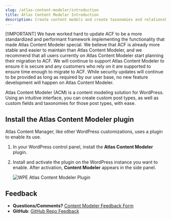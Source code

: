 ```yaml
---
slug: /atlas-content-modeler/introduction
title: Atlas Content Modeler Introduction
description: Create content models and create taxonomies and relationships.
---
```


[!IMPORTANT]
We have worked hard to update ACF to be a more standardized and performant framework implementing the functionality that made Atlas Content Modeler special. We believe that ACF is already more stable and easier to maintain than Atlas Content Modeler, and we recommend that all users currently on Atlas Content Modeler start planning their migration to ACF. We will continue to support Atlas Content Modeler to ensure it is secure and any customers who rely on it are supported to ensure time enough to migrate to ACF. While security updates will continue to be provided as long as required by our user base, no new feature development will happen on Atlas Content Modeler.

Atlas Content Modeler (ACM) is a content modeling solution for WordPress. Using an intuitive interface, you can create custom post types, as well as custom fields and taxonomies for those post types, with ease.

## Install the Atlas Content Modeler plugin

Atlas Content Manager, like other WordPress customizations, uses a plugin to enable its use.

1. In your WordPress control panel, install the **Atlas Content Modeler** plugin.
2. Install and activate the plugin on the WordPress instance you want to enable. After activation, **Content Modeler** appears in the side panel.

   ![WPE Atlas Content Modeler Plugin](./images/acm-sidebar.png)

## Feedback

- **Questions/Comments?** [Content Modeler Feedback Form](https://docs.google.com/forms/d/e/1FAIpQLScc2VN-GRSJMz8zVgJLL6kiX3VeV2jkSDnmU1gnuNElEHCEVQ/viewform)
- **GitHub**: [GitHub Repo Feedback](https://github.com/wpengine/atlas-content-modeler/issues/new/choose)
